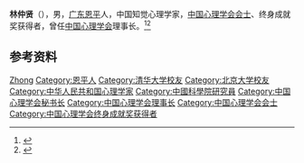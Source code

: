 '''林仲贤'''（{{bd|1931年||2011年|}}），男，[[广东|广东]][[恩平|恩平]]人，中国知觉心理学家，[[中国心理学会会士|中国心理学会会士]]、终身成就奖获得者，曾任[[中国心理学会|中国心理学会]]理事长。<ref>{{Cite book|title=心理学辞典|author=杨治良, 郝兴昌编著|publisher=上海辞书出版社|year=2016|isbn=|location=上海|pages=}}</ref><ref>{{Cite book|title=中华当代文化名人大辞典|author=张品兴, 殷登祥, 陈有进等主编|publisher=中国广播电视出版社|year=1992|isbn=9787504315137|location=北京|pages=}}</ref>

== 参考资料 ==
{{reflist}}

{{中国人物小作品}}
{{中国心理学会会士}}
{{中国心理学会终身成就奖获得者}}

{{Authority control}}
{{DEFAULTSORT:Lin林}}
[[Category:林姓|Zhong]]
[[Category:恩平人|Category:恩平人]]
[[Category:清华大学校友|Category:清华大学校友]]
[[Category:北京大学校友|Category:北京大学校友]]
[[Category:中华人民共和国心理学家|Category:中华人民共和国心理学家]]
[[Category:中國科學院研究員|Category:中國科學院研究員]]
[[Category:中国心理学会秘书长|Category:中国心理学会秘书长]]
[[Category:中国心理学会理事长|Category:中国心理学会理事长]]
[[Category:中国心理学会会士|Category:中国心理学会会士]]
[[Category:中国心理学会终身成就奖获得者|Category:中国心理学会终身成就奖获得者]]
